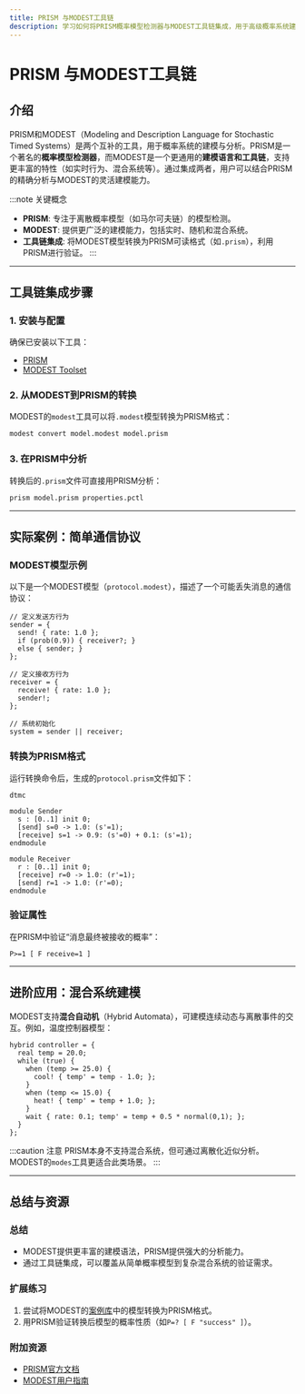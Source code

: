 ```yaml
---
title: PRISM 与MODEST工具链
description: 学习如何将PRISM概率模型检测器与MODEST工具链集成，用于高级概率系统建模与分析。
---
```


# PRISM 与MODEST工具链

## 介绍

PRISM和MODEST（Modeling and Description Language for Stochastic Timed Systems）是两个互补的工具，用于概率系统的建模与分析。PRISM是一个著名的**概率模型检测器**，而MODEST是一个更通用的**建模语言和工具链**，支持更丰富的特性（如实时行为、混合系统等）。通过集成两者，用户可以结合PRISM的精确分析与MODEST的灵活建模能力。

:::note 关键概念
- **PRISM**: 专注于离散概率模型（如马尔可夫链）的模型检测。
- **MODEST**: 提供更广泛的建模能力，包括实时、随机和混合系统。
- **工具链集成**: 将MODEST模型转换为PRISM可读格式（如`.prism`），利用PRISM进行验证。
:::

---

## 工具链集成步骤

### 1. 安装与配置
确保已安装以下工具：
- [PRISM](https://www.prismmodelchecker.org/)
- [MODEST Toolset](https://www.modestchecker.net/)

### 2. 从MODEST到PRISM的转换
MODEST的`modest`工具可以将`.modest`模型转换为PRISM格式：
```bash
modest convert model.modest model.prism
```

### 3. 在PRISM中分析
转换后的`.prism`文件可直接用PRISM分析：
```bash
prism model.prism properties.pctl
```

---

## 实际案例：简单通信协议

### MODEST模型示例
以下是一个MODEST模型（`protocol.modest`），描述了一个可能丢失消息的通信协议：
```modest
// 定义发送方行为
sender = {
  send! { rate: 1.0 };
  if (prob(0.9)) { receiver?; } 
  else { sender; }
};

// 定义接收方行为
receiver = {
  receive! { rate: 1.0 };
  sender!;
};

// 系统初始化
system = sender || receiver;
```

### 转换为PRISM格式
运行转换命令后，生成的`protocol.prism`文件如下：
```prism
dtmc

module Sender
  s : [0..1] init 0;
  [send] s=0 -> 1.0: (s'=1);
  [receive] s=1 -> 0.9: (s'=0) + 0.1: (s'=1);
endmodule

module Receiver
  r : [0..1] init 0;
  [receive] r=0 -> 1.0: (r'=1);
  [send] r=1 -> 1.0: (r'=0);
endmodule
```

### 验证属性
在PRISM中验证“消息最终被接收的概率”：
```pctl
P>=1 [ F receive=1 ]
```

---

## 进阶应用：混合系统建模

MODEST支持**混合自动机**（Hybrid Automata），可建模连续动态与离散事件的交互。例如，温度控制器模型：
```modest
hybrid controller = {
  real temp = 20.0;
  while (true) {
    when (temp >= 25.0) { 
      cool! { temp' = temp - 1.0; };
    } 
    when (temp <= 15.0) { 
      heat! { temp' = temp + 1.0; };
    }
    wait { rate: 0.1; temp' = temp + 0.5 * normal(0,1); };
  }
};
```

:::caution 注意
PRISM本身不支持混合系统，但可通过离散化近似分析。MODEST的`modes`工具更适合此类场景。
:::

---

## 总结与资源

### 总结
- MODEST提供更丰富的建模语法，PRISM提供强大的分析能力。
- 通过工具链集成，可以覆盖从简单概率模型到复杂混合系统的验证需求。

### 扩展练习
1. 尝试将MODEST的[案例库](https://www.modestchecker.net/examples/)中的模型转换为PRISM格式。
2. 用PRISM验证转换后模型的概率性质（如`P=? [ F "success" ]`）。

### 附加资源
- [PRISM官方文档](https://prismmodelchecker.org/manual/)
- [MODEST用户指南](https://www.modestchecker.net/documentation/)